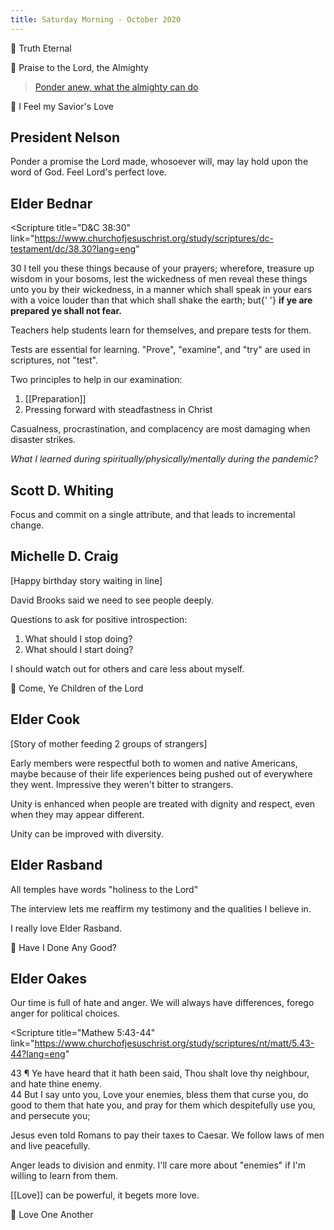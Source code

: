 ```yaml
---
title: Saturday Morning - October 2020
---
```


🎵 Truth Eternal

🎵 Praise to the Lord, the Almighty

> [Ponder anew, what the almighty can do](https://kylegill.com/blog/2020-03-16-a-farewell-address/#ponder-anew-what-the-almighty-can-do)

🎵 I Feel my Savior's Love

## President Nelson

Ponder a promise the Lord made, whosoever will, may lay hold upon the word of God. Feel Lord's perfect love.

## Elder Bednar

<Scripture
  title="D&C 38:30"
  link="https://www.churchofjesuschrist.org/study/scriptures/dc-testament/dc/38.30?lang=eng"
>
  30 I tell you these things because of your prayers; wherefore, treasure up wisdom in your bosoms,
  lest the wickedness of men reveal these things unto you by their wickedness, in a manner which
  shall speak in your ears with a voice louder than that which shall shake the earth; but{' '}
  <b>if ye are prepared ye shall not fear.</b>
</Scripture>

Teachers help students learn for themselves, and prepare tests for them.

Tests are essential for learning. "Prove", "examine", and "try" are used in scriptures, not "test".

Two principles to help in our examination:

1. [[Preparation]]
2. Pressing forward with steadfastness in Christ

Casualness, procrastination, and complacency are most damaging when disaster strikes.

_What I learned during spiritually/physically/mentally during the pandemic?_

## Scott D. Whiting

Focus and commit on a single attribute, and that leads to incremental change.

## Michelle D. Craig

[Happy birthday story waiting in line]

David Brooks said we need to see people deeply.

Questions to ask for positive introspection:

1. What should I stop doing?
2. What should I start doing?

I should watch out for others and care less about myself.

🎵 Come, Ye Children of the Lord

## Elder Cook

[Story of mother feeding 2 groups of strangers]

Early members were respectful both to women and native Americans, maybe because of their life experiences being pushed out of everywhere they went. Impressive they weren't bitter to strangers.

Unity is enhanced when people are treated with dignity and respect, even when they may appear different.

Unity can be improved with diversity.

## Elder Rasband

All temples have words "holiness to the Lord"

The interview lets me reaffirm my testimony and the qualities I believe in.

I really love Elder Rasband.

🎵 Have I Done Any Good?

## Elder Oakes

Our time is full of hate and anger. We will always have differences, forego anger for political choices.

<Scripture
  title="Mathew 5:43-44"
  link="https://www.churchofjesuschrist.org/study/scriptures/nt/matt/5.43-44?lang=eng"
>
  43 ¶ Ye have heard that it hath been said, Thou shalt love thy neighbour, and hate thine enemy.
  <br />
  44 But I say unto you, Love your enemies, bless them that curse you, do good to them that hate
  you, and pray for them which despitefully use you, and persecute you;
</Scripture>

Jesus even told Romans to pay their taxes to Caesar. We follow laws of men and live peacefully.

Anger leads to division and enmity. I'll care more about "enemies" if I'm willing to learn from them.

[[Love]] can be powerful, it begets more love.

🎵 Love One Another

